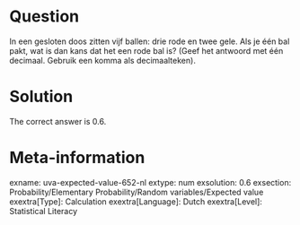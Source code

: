 Question
========

In een gesloten doos zitten vijf ballen: drie rode en twee gele. Als je één bal pakt, wat is dan kans dat het een rode bal is?
(Geef het antwoord met één decimaal. Gebruik een komma als decimaalteken).

Solution
========

The correct answer is 0.6.

Meta-information
================
exname: uva-expected-value-652-nl 
extype: num 
exsolution: 0.6 
exsection: Probability/Elementary Probability/Random variables/Expected value 
exextra[Type]: Calculation 
exextra[Language]: Dutch 
exextra[Level]: Statistical Literacy 
